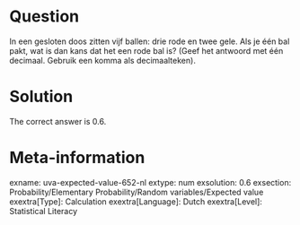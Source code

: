 Question
========

In een gesloten doos zitten vijf ballen: drie rode en twee gele. Als je één bal pakt, wat is dan kans dat het een rode bal is?
(Geef het antwoord met één decimaal. Gebruik een komma als decimaalteken).

Solution
========

The correct answer is 0.6.

Meta-information
================
exname: uva-expected-value-652-nl 
extype: num 
exsolution: 0.6 
exsection: Probability/Elementary Probability/Random variables/Expected value 
exextra[Type]: Calculation 
exextra[Language]: Dutch 
exextra[Level]: Statistical Literacy 
